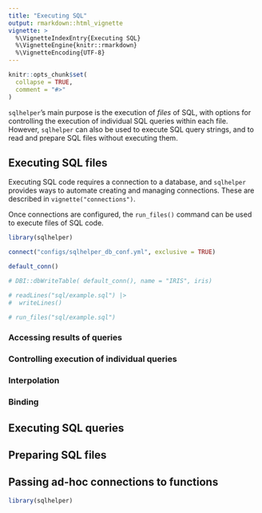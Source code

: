 ```yaml
---
title: "Executing SQL"
output: rmarkdown::html_vignette
vignette: >
  %\VignetteIndexEntry{Executing SQL}
  %\VignetteEngine{knitr::rmarkdown}
  %\VignetteEncoding{UTF-8}
---
```


```r
knitr::opts_chunk$set(
  collapse = TRUE,
  comment = "#>"
)
```

`sqlhelper`'s main purpose is the execution of _files_ of SQL, with options for
controlling the execution of individual SQL queries within each file. However,
`sqlhelper` can also be used to execute SQL query strings, and to read and
prepare SQL files without executing them.

## Executing SQL files

Executing SQL code requires a connection to a database, and `sqlhelper` provides
ways to automate creating and managing connections. These are described in
`vignette("connections")`.

Once connections are configured, the `run_files()` command can be used to
execute files of SQL code.

```r
library(sqlhelper)

connect("configs/sqlhelper_db_conf.yml", exclusive = TRUE)

default_conn()

# DBI::dbWriteTable( default_conn(), name = "IRIS", iris)

# readLines("sql/example.sql") |>
#  writeLines()

# run_files("sql/example.sql")

```

### Accessing results of queries


### Controlling execution of individual queries

### Interpolation

### Binding


## Executing SQL queries

## Preparing SQL files

## Passing ad-hoc connections to functions


```r
library(sqlhelper)
```
